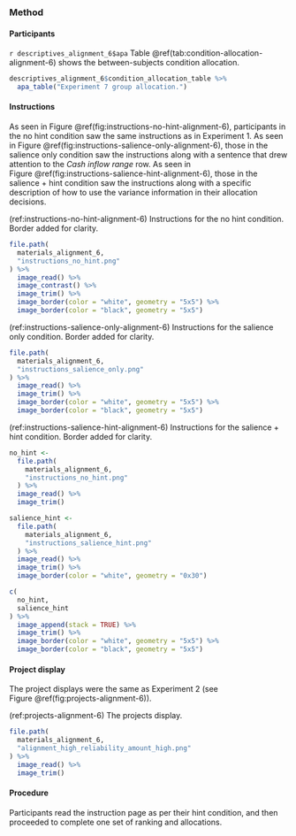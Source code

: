 ### Method

#### Participants

`r descriptives_alignment_6$apa` Table \@ref(tab:condition-allocation-alignment-6)
shows the between-subjects condition allocation.

```r
descriptives_alignment_6$condition_allocation_table %>%
  apa_table("Experiment 7 group allocation.")
```

#### Instructions

As seen in Figure \@ref(fig:instructions-no-hint-alignment-6), participants in
the no hint condition saw the same instructions as in Experiment 1. As seen in
Figure \@ref(fig:instructions-salience-only-alignment-6), those in the salience
only condition saw the instructions along with a sentence that drew attention to
the *Cash inflow range* row. As seen in
Figure \@ref(fig:instructions-salience-hint-alignment-6), those in the
salience + hint condition saw the instructions along with a specific description
of how to use the variance information in their allocation decisions.

(ref:instructions-no-hint-alignment-6) Instructions for the no hint condition. Border added for clarity.

```r
file.path(
  materials_alignment_6,
  "instructions_no_hint.png"
) %>%
  image_read() %>%
  image_contrast() %>%
  image_trim() %>%
  image_border(color = "white", geometry = "5x5") %>%
  image_border(color = "black", geometry = "5x5")
```

(ref:instructions-salience-only-alignment-6) Instructions for the salience only condition. Border added for clarity.

```r
file.path(
  materials_alignment_6,
  "instructions_salience_only.png"
) %>%
  image_read() %>%
  image_trim() %>%
  image_border(color = "white", geometry = "5x5") %>%
  image_border(color = "black", geometry = "5x5")
```

(ref:instructions-salience-hint-alignment-6) Instructions for the salience + hint condition. Border added for clarity.

```r
no_hint <-
  file.path(
    materials_alignment_6,
    "instructions_no_hint.png"
  ) %>%
  image_read() %>%
  image_trim()

salience_hint <-
  file.path(
    materials_alignment_6,
    "instructions_salience_hint.png"
  ) %>%
  image_read() %>%
  image_trim() %>%
  image_border(color = "white", geometry = "0x30")

c(
  no_hint,
  salience_hint
) %>%
  image_append(stack = TRUE) %>%
  image_trim() %>%
  image_border(color = "white", geometry = "5x5") %>%
  image_border(color = "black", geometry = "5x5")
```

#### Project display

The project displays were the same as Experiment 2 (see
Figure \@ref(fig:projects-alignment-6)).

(ref:projects-alignment-6) The projects display.

```r
file.path(
  materials_alignment_6,
  "alignment_high_reliability_amount_high.png"
) %>%
  image_read() %>%
  image_trim()
```

#### Procedure

Participants read the instruction page as per their hint condition, and then
proceeded to complete one set of ranking and allocations.

